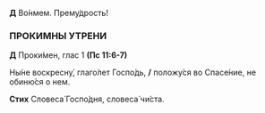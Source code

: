 **Д** Во́нмем. Прему́дрость!

### ПРОКИМНЫ УТРЕНИ

**Д** Проки́мен, глас 1 **(Пс 11:6-7)**

Ны́не воскресну́, глаго́лет Госпо́дь, **/** положу́ся во Спасе́ние, не обиню́ся о нем.

**Стих** Словеса́ Госпо́дня, словеса́ чи́ста.
